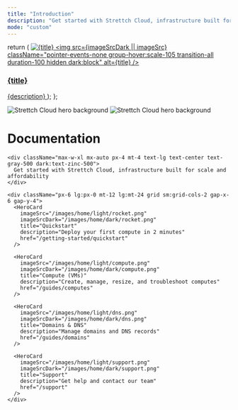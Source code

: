```yaml
---
title: "Introduction"
description: "Get started with Strettch Cloud, infrastructure built for scale and affordability"
mode: "custom"
---
```


  return (
    <a className="group cursor-pointer pb-8" href={href}>
      <img
        src={imageSrc}
        className="pointer-events-none group-hover:scale-105 transition-all duration-100 block dark:hidden"
        alt={title}
      />
      <img
        src={imageSrcDark || imageSrc}
        className="pointer-events-none group-hover:scale-105 transition-all duration-100 hidden dark:block"
        alt={title}
      />
      <h3 className="mt-5 text-gray-900 dark:text-zinc-50 font-medium">
        {title}
      </h3>
      <span className="mt-1.5">{description}</span>
    </a>
  );
};

<div className="relative">
  <div className="absolute top-0 left-0 right-0">
    <img
      src="/images/home/light/docs-hero-bg.png"
      className="pointer-events-none block dark:hidden"
      alt="Strettch Cloud hero background"
    />
    <img
      src="/images/home/dark/docs-hero-bg.png"
      className="pointer-events-none hidden dark:block"
      alt="Strettch Cloud hero background"
    />
  </div>

  <div className="relative z-10 px-4 py-16 lg:py-48 lg:pb-24 max-w-3xl mx-auto">
    <h1 className="block text-4xl font-medium text-center text-gray-900 dark:text-zinc-50 tracking-tight">
      Documentation
    </h1>

    <div className="max-w-xl mx-auto px-4 mt-4 text-lg text-center text-gray-500 dark:text-zinc-500">
      Get started with Strettch Cloud, infrastructure built for scale and affordability
    </div>

    <div className="px-6 lg:px-0 mt-12 lg:mt-24 grid sm:grid-cols-2 gap-x-6 gap-y-4">
      <HeroCard
        imageSrc="/images/home/light/rocket.png"
        imageSrcDark="/images/home/dark/rocket.png"
        title="Quickstart"
        description="Deploy your first compute in 2 minutes"
        href="/getting-started/quickstart"
      />

      <HeroCard
        imageSrc="/images/home/light/compute.png"
        imageSrcDark="/images/home/dark/compute.png"
        title="Compute (VMs)"
        description="Create, manage, resize, and troubleshoot computes"
        href="/guides/computes"
      />

      <HeroCard
        imageSrc="/images/home/light/dns.png"
        imageSrcDark="/images/home/dark/dns.png"
        title="Domains & DNS"
        description="Manage domains and DNS records"
        href="/guides/domains"
      />

      <HeroCard
        imageSrc="/images/home/light/support.png"
        imageSrcDark="/images/home/dark/support.png"
        title="Support"
        description="Get help and contact our team"
        href="/support"
      />
    </div>
  </div>
</div>
